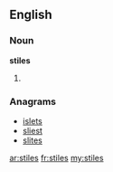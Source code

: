 ==English==

===Noun===
'''stiles'''
# {{plural of|[[stile]]}}

===Anagrams===
* [[islets#English|islets]]
* [[sliest#English|sliest]]
* [[slites#English|slites]]

[[ar:stiles]]
[[fr:stiles]]
[[my:stiles]]